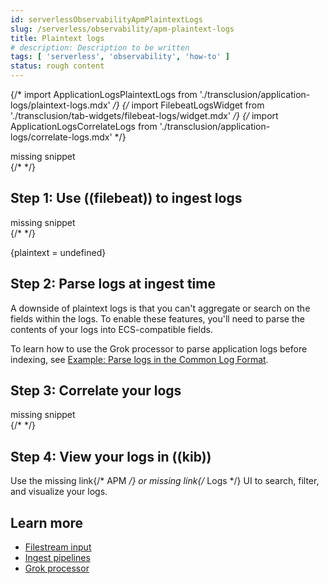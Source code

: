 ```yaml
---
id: serverlessObservabilityApmPlaintextLogs
slug: /serverless/observability/apm-plaintext-logs
title: Plaintext logs
# description: Description to be written
tags: [ 'serverless', 'observability', 'how-to' ]
status: rough content
---
```



<RoughContent />

{/* import ApplicationLogsPlaintextLogs from './transclusion/application-logs/plaintext-logs.mdx' */}
{/* import FilebeatLogsWidget from './transclusion/tab-widgets/filebeat-logs/widget.mdx' */}
{/* import ApplicationLogsCorrelateLogs from './transclusion/application-logs/correlate-logs.mdx' */}

<div id="plaintext-logs"></div>

<div style={{ backgroundColor: "#F1F4FA", width: "100%", height: "250px", textAlign: "center", paddingTop: "110px", marginBottom: "20px" }}><DocIcon type="documents" title="missing snippet"/> missing snippet</div>
{/* <ApplicationLogsPlaintextLogs  /> */}


## Step 1: Use ((filebeat)) to ingest logs


<div style={{ backgroundColor: "#F1F4FA", width: "100%", height: "250px", textAlign: "center", paddingTop: "110px", marginBottom: "20px" }}><DocIcon type="documents" title="missing snippet"/> missing snippet</div>
{/* <FilebeatLogsWidget 
  plaintext={plaintext}
  ecs_logs={false} 
/> */}

{plaintext = undefined}

## Step 2: Parse logs at ingest time

A downside of plaintext logs is that you can't aggregate or search on the fields within the logs.
To enable these features, you'll need to parse the contents of your logs into ECS-compatible fields.

To learn how to use the Grok processor to parse application logs before indexing,
see [Example: Parse logs in the Common Log Format](((ref))/common-log-format-example.html).

## Step 3: Correlate your logs

<div style={{ backgroundColor: "#F1F4FA", width: "100%", height: "250px", textAlign: "center", paddingTop: "110px", marginBottom: "20px" }}><DocIcon type="documents" title="missing snippet"/> missing snippet</div>
{/* <ApplicationLogsCorrelateLogs  /> */}


## Step 4: View your logs in ((kib))

Use the <DocBadge><DocIcon size="s" type="unlink" title="missing link"/> missing link</DocBadge>{/*  <DocLink id="enObservabilityApm">APM</DocLink> */} or <DocBadge><DocIcon size="s" type="unlink" title="missing link"/> missing link</DocBadge>{/*  <DocLink id="enObservabilityMonitorLogs">Logs</DocLink> */} UI to search, filter, and visualize your logs.

## Learn more

* [Filestream input](((filebeat-ref))/filebeat-input-filestream.html)
* [Ingest pipelines](((ref))/ingest.html)
* [Grok processor](((ref))/grok-processor.html)

